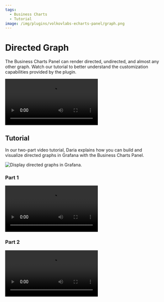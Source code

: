 ```yaml
---
tags:
  - Business Charts
  - Tutorial
image: /img/plugins/volkovlabs-echarts-panel/graph.png
---
```



# Directed Graph

The Business Charts Panel can render directed, undirected, and almost any other graph. Watch our tutorial to better understand the customization capabilities provided by the plugin.

<Video
  src="https://www.youtube.com/embed/BcW7iyTadWE"
  title="Can the Business Charts render a directed graph?"
/>

## Tutorial

In our two-part video tutorial, Daria explains how you can build and visualize directed graphs in Grafana with the Business Charts Panel.

<Image
  title="Display directed graphs in Grafana."
  src="/img/plugins/volkovlabs-echarts-panel/graph.png"
/>

### Part 1

<Video
  src="https://www.youtube.com/embed/e3VHgpuzEF0"
  title="Build a directional graph in Grafana using the Business Charts panel. Tutorial part 1."
/>

### Part 2

<Video
  src="https://www.youtube.com/embed/oM7XAVlsOio"
  title="Build a directional graph in Grafana using the Business Charts panel. Tutorial part 2."
/>
